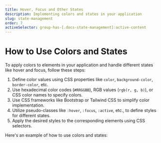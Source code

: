 ```yaml
---
title: Hover, Focus and Other States
description: Implementing colors and states in your application
slug: state-management
order: 7
activeSelector: group-has-[.docs-state-management]:active-content
---
```


# How to Use Colors and States

To apply colors to elements in your application and handle different states like hover and focus, follow these steps:

1. Define color values using CSS properties like `color`, `background-color`, `border-color`, etc.
2. Use hexadecimal color codes (`#RRGGBB`), RGB values (`rgb(r, g, b)`), or CSS color names to specify colors.
3. Use CSS frameworks like Bootstrap or Tailwind CSS to simplify color implementation.
4. Utilize pseudo-classes like `:hover`, `:focus`, `:active`, etc., to define styles for different states.
5. Apply the desired styles to the corresponding elements using CSS selectors.

Here's an example of how to use colors and states:

